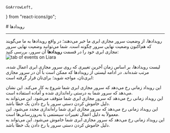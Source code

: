     GoArrowLeft,
} from "react-icons/go";


<Layout>
<Head>
<title>مستندات رویدادهای سرور مجازی ابری  - لیارا</title>

<meta property="og:title" content="مستندات خدمات رایانش ابری لیارا" />
<meta property="og:description" content="مستندات مربوط به رویدادهای یک سرور مجازی VPS در لیارا"  />
<meta property="og:image" content="https://media.liara.ir/logos/liara-poster.jpg" />
</Head>
# رویدادها

<hr className="mb-2" />
رویدادها، از وضعیت سرور مجازی ابری ما خبر می‌دهند؛ در واقع رویدادها به ما می‌گویند که هم‌اکنون وضعیت نهایی سرور چگونه است. شما می‌توانید وضعیت نهایی سرور مجازی ابری خود را در قسمت <b>رویدادها</b> آن سرور، بررسی کنید:

<div className="h-4" />
<img src="https://media.liara.ir/vps/iaas-events.png" alt="tab of events on Liara"/>
<div className="h-4" />

لیست رویدادها، بر اساس زمان آخرین تغییری که روی سرور مجازی ابری اعمال شده، مرتب شده‌اند. در ادامه لیستی از رویدادها که ممکن است با آن  در سرور مجازی ابری‌تان، مواجه شوید؛ برای‌تان قرار گرفته است:

<Section id="start" title="رویداد start" />
این رویداد زمانی رخ می‌دهد که سرور مجازی ابری شما شروع به کار می‌کند. این نشان می‌دهد که سرور شما به درستی راه‌اندازی شده و آماده استفاده است.

<Section id="stop" title="رویداد stop" />
این رویداد زمانی رخ می‌دهد که سرور مجازی ابری شما متوقف می‌شود. این می‌تواند به دلیل خاموش کردن دستی سرور یا رخ دادن یک خطا باشد.

<Section id="reboot" title="رویداد reboot" />
این رویداد زمانی رخ می‌دهد که سرور مجازی ابری شما راه‌اندازی مجدد می‌شود. این معمولاً به دلیل اعمال تغییرات سیستمی یا به‌روزرسانی‌ها است.

<Section id="shutdown" title="رویداد shutdown" />
این رویداد زمانی رخ می‌دهد که سرور مجازی ابری شما خاموش می‌شود. این می‌تواند به دلیل خاموش کردن دستی سرور یا رخ دادن یک خطا باشد.





</Layout>